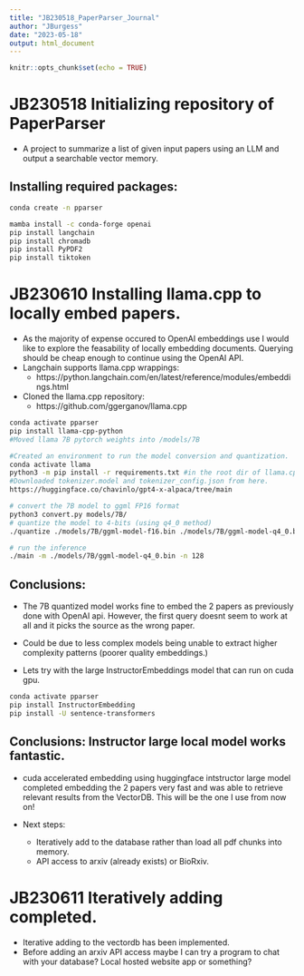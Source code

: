 ```yaml
---
title: "JB230518_PaperParser_Journal"
author: "JBurgess"
date: "2023-05-18"
output: html_document
---
```


```r
knitr::opts_chunk$set(echo = TRUE)
```

# JB230518 Initializing repository of PaperParser
* A project to summarize a list of given input papers using an LLM and output a searchable vector memory. 

## Installing required packages:
```bash
conda create -n pparser

mamba install -c conda-forge openai
pip install langchain
pip install chromadb
pip install PyPDF2
pip install tiktoken
```

# JB230610 Installing llama.cpp to locally embed papers.
* As the majority of expense occured to OpenAI embeddings use I would like to explore the feasability of locally embedding documents. Querying should be cheap enough to continue using the OpenAI API. 
* Langchain supports llama.cpp wrappings:
  + https://python.langchain.com/en/latest/reference/modules/embeddings.html
* Cloned the llama.cpp repository:
  + https://github.com/ggerganov/llama.cpp

```bash
conda activate pparser
pip install llama-cpp-python
#Moved llama 7B pytorch weights into /models/7B 

#Created an environment to run the model conversion and quantization. 
conda activate llama
python3 -m pip install -r requirements.txt #in the root dir of llama.cpp repo
#Downloaded tokenizer.model and tokenizer_config.json from here.
https://huggingface.co/chavinlo/gpt4-x-alpaca/tree/main

# convert the 7B model to ggml FP16 format
python3 convert.py models/7B/
# quantize the model to 4-bits (using q4_0 method)
./quantize ./models/7B/ggml-model-f16.bin ./models/7B/ggml-model-q4_0.bin q4_0

# run the inference
./main -m ./models/7B/ggml-model-q4_0.bin -n 128
```

## Conclusions:
* The 7B quantized model works fine to embed the 2 papers as previously done with OpenAI api. However, the first query doesnt seem to work at all and it picks the source as the wrong paper. 
* Could be due to less complex models being unable to extract higher complexity patterns (poorer quality embeddings.)

* Lets try with the large InstructorEmbeddings model that can run on cuda gpu. 
```bash
conda activate pparser
pip install InstructorEmbedding
pip install -U sentence-transformers

```

## Conclusions: Instructor large local model works fantastic. 
* cuda accelerated embedding using huggingface intstructor large model completed embedding the 2 papers very fast and was able to retrieve relevant results from the VectorDB. This will be the one I use from now on!


* Next steps:
  + Iteratively add to the database rather than load all pdf chunks into memory.
  + API access to arxiv (already exists) or BioRxiv.
  
# JB230611 Iteratively adding completed.
* Iterative adding to the vectordb has been implemented. 
* Before adding an arxiv API access maybe I can try a program to chat with your database? Local hosted website app or something? 

```bash


```


